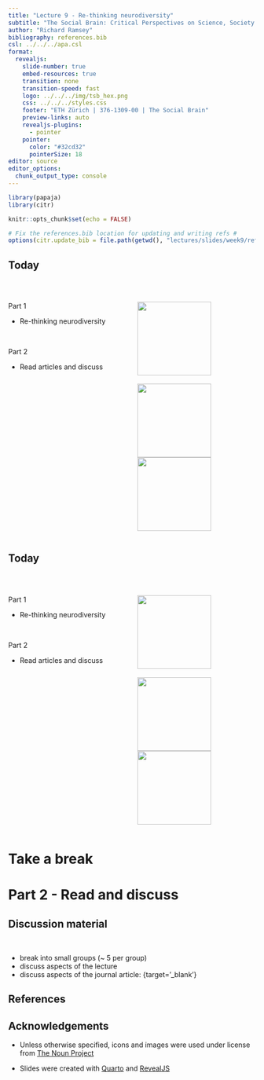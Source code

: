 ```yaml
---
title: "Lecture 9 - Re-thinking neurodiversity"
subtitle: "The Social Brain: Critical Perspectives on Science, Society and Neurodiversity" 
author: "Richard Ramsey"
bibliography: references.bib
csl: ../../../apa.csl
format:
  revealjs:
    slide-number: true
    embed-resources: true
    transition: none
    transition-speed: fast
    logo: ../../../img/tsb_hex.png
    css: ../../../styles.css
    footer: "ETH Zürich | 376-1309-00 | The Social Brain"
    preview-links: auto
    revealjs-plugins:
      - pointer
    pointer:
      color: "#32cd32"
      pointerSize: 18
editor: source
editor_options: 
  chunk_output_type: console
---
```


```r
library(papaja)
library(citr)

knitr::opts_chunk$set(echo = FALSE)

# Fix the references.bib location for updating and writing refs #
options(citr.update_bib = file.path(getwd(), "lectures/slides/week9/references.bib"))
```

## Today ##

<br>

:::: {.columns}
::: {.column width="50%"}
[Part 1]{.green-text}

- Re-thinking neurodiversity

<br>

[Part 2]{.green-text}

- Read articles and discuss
:::
::: {.column width="50%"}
![](../icons/lecture.png){width=150px}\
<br>
![](../icons/reading.png){width=150px} ![](../icons/discussion.png){width=150px}
:::
::::




## Today ##

<br>

:::: {.columns}
::: {.column width="50%"}
[Part 1]{.green-text}

- Re-thinking neurodiversity

<br>

[Part 2]{.green-text}

- Read articles and discuss
:::
::: {.column width="50%"}
![](../icons/lecture.png){width=150px}\
<br>
![](../icons/reading.png){width=150px} ![](../icons/discussion.png){width=150px}
:::
::::

# Take a break #

# Part 2 - Read and discuss #

## Discussion material ##

<br>

- break into small groups (~ 5 per group)
- discuss aspects of the lecture 
- discuss aspects of the journal article:
<link here>{target='_blank'}


## References

::: {#refs .text-smaller}
:::

## Acknowledgements 

- Unless otherwise specified, icons and images were used under license from [The Noun Project](https://thenounproject.com/)

- Slides were created with [Quarto](https://quarto.org/) and [RevealJS](https://revealjs.com/)